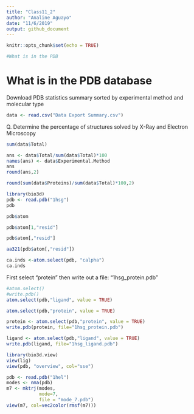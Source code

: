 ```yaml
---
title: "Class11_2"
author: "Analine Aguayo"
date: "11/6/2019"
output: github_document
---
```


```r
knitr::opts_chunk$set(echo = TRUE)
```

```r
#What is in the PDB 

```

# What is in the PDB database

Download PDB statistics summary sorted by experimental method and molecular type

```r
data <- read.csv("Data Export Summary.csv")
```

Q. Determine the percentage of structures solved by X-Ray and Electron Microscopy
 
```r
sum(data$Total)
```

```r
ans <- data$Total/sum(data$Total)*100
names(ans) <- data$Experimental.Method
ans
round(ans,2)
```

```r
round(sum(data$Proteins)/sum(data$Total)*100,2)

```

```r
library(bio3d)
pdb <- read.pdb("1hsg")
pdb
```

```r
pdb$atom
```
```r
pdb$atom[1,"resid"]
```

```r
pdb$atom[,"resid"]
```

```r
aa321(pdb$atom[,"resid"])
```
```r
ca.inds <-atom.select(pdb, "calpha")
ca.inds
```
First select "protein" then write out a file: "1hsg_protein.pdb"
```r
#atom.select()
#write.pdb()
atom.select(pdb,"ligand", value = TRUE)
```

```r
atom.select(pdb,"protein", value = TRUE)
```

```r
protein <- atom.select(pdb,"protein", value = TRUE)
write.pdb(protein, file="1hsg_protein.pdb")
```

```r
ligand <- atom.select(pdb,"ligand", value = TRUE)
write.pdb(ligand, file="1hsg_ligand.pdb")
```

```r
library(bio3d.view)
view(lig)
view(pdb, "overview", col="sse")

```

```r
pdb <- read.pdb("1hel")
modes <- nma(pdb)
m7 <- mktrj(modes,
            mode=7,
            file = "mode_7.pdb")
view(m7, col=vec2color(rmsf(m7)))
```

